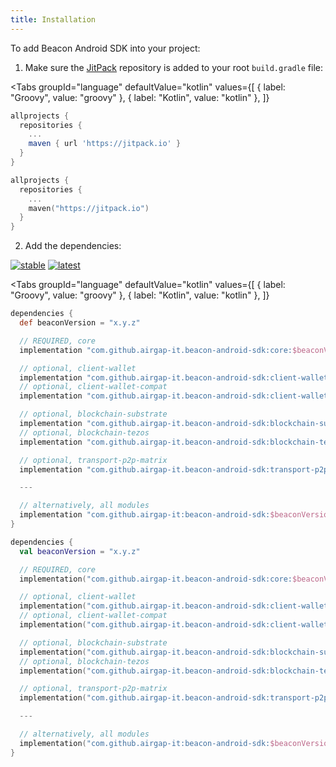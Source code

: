 ```yaml
---
title: Installation
---
```



To add Beacon Android SDK into your project:

1. Make sure the [JitPack](https://jitpack.io/) repository is added to your root `build.gradle` file:

<Tabs
  groupId="language"
  defaultValue="kotlin"
  values={[
    { label: "Groovy", value: "groovy" },
    { label: "Kotlin", value: "kotlin" },
  ]}
>

<TabItem value="groovy">

```groovy
allprojects {
  repositories {
    ...
    maven { url 'https://jitpack.io' }
  }
}
```

</TabItem>

<TabItem value="kotlin">

```kotlin
allprojects {
  repositories {
    ...
    maven("https://jitpack.io")
  }
}
```

</TabItem>

</Tabs>

2. Add the dependencies:

[![stable](https://img.shields.io/github/v/tag/airgap-it/beacon-android-sdk?label=stable&sort=semver)](https://github.com/airgap-it/beacon-android-sdk)
[![latest](https://img.shields.io/github/v/tag/airgap-it/beacon-android-sdk?color=orange&include_prereleases&label=latest)](https://github.com/airgap-it/beacon-android-sdk)

<Tabs
  groupId="language"
  defaultValue="kotlin"
  values={[
    { label: "Groovy", value: "groovy" },
    { label: "Kotlin", value: "kotlin" },
  ]}
>

<TabItem value="groovy">

```groovy
dependencies {
  def beaconVersion = "x.y.z"

  // REQUIRED, core
  implementation "com.github.airgap-it.beacon-android-sdk:core:$beaconVersion"

  // optional, client-wallet
  implementation "com.github.airgap-it.beacon-android-sdk:client-wallet:$beaconVersion"
  // optional, client-wallet-compat
  implementation "com.github.airgap-it.beacon-android-sdk:client-wallet-compat:$beaconVersion"

  // optional, blockchain-substrate
  implementation "com.github.airgap-it.beacon-android-sdk:blockchain-substrate:$beaconVersion"
  // optional, blockchain-tezos
  implementation "com.github.airgap-it.beacon-android-sdk:blockchain-tezos:$beaconVersion"

  // optional, transport-p2p-matrix
  implementation "com.github.airgap-it.beacon-android-sdk:transport-p2p-matrix:$beaconVersion"

  ---

  // alternatively, all modules
  implementation "com.github.airgap-it:beacon-android-sdk:$beaconVersion"
}
```

</TabItem>

<TabItem value="kotlin">

```kotlin
dependencies {
  val beaconVersion = "x.y.z"

  // REQUIRED, core
  implementation("com.github.airgap-it.beacon-android-sdk:core:$beaconVersion")

  // optional, client-wallet
  implementation("com.github.airgap-it.beacon-android-sdk:client-wallet:$beaconVersion")
  // optional, client-wallet-compat
  implementation("com.github.airgap-it.beacon-android-sdk:client-wallet-compat:$beaconVersion")

  // optional, blockchain-substrate
  implementation("com.github.airgap-it.beacon-android-sdk:blockchain-substrate:$beaconVersion")
  // optional, blockchain-tezos
  implementation("com.github.airgap-it.beacon-android-sdk:blockchain-tezos:$beaconVersion")

  // optional, transport-p2p-matrix
  implementation("com.github.airgap-it.beacon-android-sdk:transport-p2p-matrix:$beaconVersion")

  ---

  // alternatively, all modules
  implementation("com.github.airgap-it:beacon-android-sdk:$beaconVersion")
}
```

</TabItem>

</Tabs>
